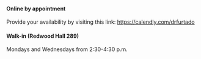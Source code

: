 #### Online by appointment

Provide your availability by visiting this link: <https://calendly.com/drfurtado>

#### Walk-in (Redwood Hall 289)

Mondays and Wednesdays from 2:30-4:30 p.m.
